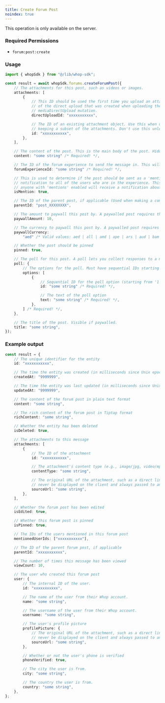 ```yaml
---
title: Create Forum Post
noindex: true
---
```

<Note>This operation is only available on the server.</Note>

### Required Permissions
 - `forum:post:create`

### Usage

```typescript
import { whopSdk } from "@/lib/whop-sdk";

const result = await whopSdk.forums.createForumPost({
	// The attachments for this post, such as videos or images.
	attachments: [
		{
			// This ID should be used the first time you upload an attachment. It is the ID
			// of the direct upload that was created when uploading the file to S3 via the
			// mediaDirectUpload mutation.
			directUploadId: "xxxxxxxxxxx",

			// The ID of an existing attachment object. Use this when updating a resource and
			// keeping a subset of the attachments. Don't use this unless you know what you're doing.
			id: "xxxxxxxxxxx",
		},
	],

	// The content of the post. This is the main body of the post. Hidden if paywalled.
	content: "some string" /* Required! */,

	// The ID of the forum experience to send the message in. This will look like exp_xxxx.
	forumExperienceId: "some string" /* Required! */,

	// This is used to determine if the post should be sent as a 'mention'
	// notification to all of the users who are in the experience. This means that
	// anyone with 'mentions' enabled will receive a notification about this post.
	isMention: true,

	// The ID of the parent post, if applicable (Used when making a comment)
	parentId: "post_XXXXXXXX",

	// The amount to paywall this post by. A paywalled post requires the user to purchase it in order to view its content.
	paywallAmount: 10,

	// The currency to paywall this post by. A paywalled post requires the user to purchase it in order to view its content.
	paywallCurrency:
		"aed" /* Valid values: aed | all | amd | ape | ars | aud | bam | bgn | bhd | bob | brl | bsd | btc | cad | chf | clp | cop | crc | czk | dkk | dop | dzd | egp | etb | eth | eur | gbp | ghs | gmd | gtq | gyd | hkd | huf | idr | ils | inr | jmd | jod | jpy | kes | khr | krw | kwd | lkr | mad | mdl | mga | mkd | mnt | mop | mur | mxn | myr | nad | ngn | nok | nzd | omr | pen | php | pkr | pln | pyg | qar | ron | rsd | rub | rwf | sar | sek | sgd | thb | tnd | try | ttd | twd | tzs | usd | uyu | uzs | vnd | xcd | xof | zar */,

	// Whether the post should be pinned
	pinned: true,

	// The poll for this post. A poll lets you collect responses to a multiple choice question.
	poll: {
		// The options for the poll. Must have sequential IDs starting from 1
		options: [
			{
				// Sequential ID for the poll option (starting from '1')
				id: "some string" /* Required! */,

				// The text of the poll option
				text: "some string" /* Required! */,
			},
		] /* Required! */,
	},

	// The title of the post. Visible if paywalled.
	title: "some string",
});

```

### Example output

```typescript
const result = {
	// The unique identifier for the entity
	id: "xxxxxxxxxxx",

	// The time the entity was created (in milliseconds since Unix epoch)
	createdAt: "9999999",

	// The time the entity was last updated (in milliseconds since Unix epoch)
	updatedAt: "9999999",

	// The content of the forum post in plain text format
	content: "some string",

	// The rich content of the forum post in Tiptap format
	richContent: "some string",

	// Whether the entity has been deleted
	isDeleted: true,

	// The attachments to this message
	attachments: [
		{
			// The ID of the attachment
			id: "xxxxxxxxxxx",

			// The attachment's content type (e.g., image/jpg, video/mp4)
			contentType: "some string",

			// The original URL of the attachment, such as a direct link to S3. This should
			// never be displayed on the client and always passed to an Imgproxy transformer.
			sourceUrl: "some string",
		},
	],

	// Whether the forum post has been edited
	isEdited: true,

	// Whether this forum post is pinned
	isPinned: true,

	// The IDs of the users mentioned in this forum post
	mentionedUserIds: ["xxxxxxxxxxx"],

	// The ID of the parent forum post, if applicable
	parentId: "xxxxxxxxxxx",

	// The number of times this message has been viewed
	viewCount: 10,

	// The user who created this forum post
	user: {
		// The internal ID of the user.
		id: "xxxxxxxxxxx",

		// The name of the user from their Whop account.
		name: "some string",

		// The username of the user from their Whop account.
		username: "some string",

		// The user's profile picture
		profilePicture: {
			// The original URL of the attachment, such as a direct link to S3. This should
			// never be displayed on the client and always passed to an Imgproxy transformer.
			sourceUrl: "some string",
		},

		// Whether or not the user's phone is verified
		phoneVerified: true,

		// The city the user is from.
		city: "some string",

		// The country the user is from.
		country: "some string",
	},
};

```
